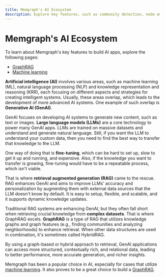```yaml
---
title: Memgraph's AI Ecosystem
description: Explore key features, such as community detection, node embeddings, and graph neural networks, alongside integrations with popular AI libraries like LangChain and LlamaIndex, to create powerful, data-driven GenAI solutions.
---
```



# Memgraph's AI Ecosystem

To learn about Memgraph's key features to build AI apps, explore the following
pages:

- [GraphRAG](/ai-ecosystem/machine-learning)
- [Machine learning](/ai-ecosystem/graph-rag)

**Artificial intelligence (AI)** involves various areas, such as machine
learning (ML), natural language processing (NLP) and knowledge representation
and reasoning (KRR), each focusing on different aspects and strategies for
creating intelligent systems. Usually, these areas overlap, which leads to the
development of more advanced AI systems. One example of such overlap is
**Generative AI (GenAI)**. 

GenAI focuses on developing AI systems to generate new content, such as text or
images. **Large language models (LLMs)** are a core technology to power many
GenAI apps. LLMs are trained on massive datasets and understand and generate
natural language. Still, if you want the LLM to understand your custom data,
then you need to find the best way to transfer that knowledge to the LLM.

One way of doing that is **fine-tuning**, which can be hard to set up, slow to
get it up and running, and expensive. Also, if the knowledge you want to
transfer is growing, fine-tuning would have to be a repeatable process, which
isn't viable.

That is where **retrieval augmented generation (RAG)** came to the rescue. RAG
enhances GenAI and aims to improve LLMs' accuracy and personalization by
augmenting them with external data sources that the LLM doesn't know by default.
It is easy to setup, flexible, and scalable, and it supports dynamic knowledge
updates.

Traditional RAG systems are enhancing GenAI, but they often fall short when
retrieving crucial knowledge from **complex datasets**. That is where GraphRAG
excels. **GraphRAG** is a type of RAG that utilizes knowledge graphs and graph
features (e.g., finding communities and analyzing neighborhoods) to enhance
retrieval. When other data structures are used in combination, it's sometimes
called HybridRAG.

By using a graph-based or hybrid approach to retrieval, GenAI applications can
access more structured, contextually rich, and relational data, leading to
better performance, more accurate generation, and richer insights.

Memgraph has been a popular choice in AI, especially for cases that utilize
[machine learning](/ai-ecosystem/machine-learning). It also proves to be a great
choice to build a [GraphRAG](/ai-ecosystem/graph-rag). 

